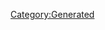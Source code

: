 {{Database/Diva/DivaInfo
 |Attr=3
 |ID=9
 |BodyId=2
 |PersonalityId=5
 |Enabled=2
 |LIOGKHIGJKN=0
 |HomeBgId=13
}}
[[Category:Generated]]
